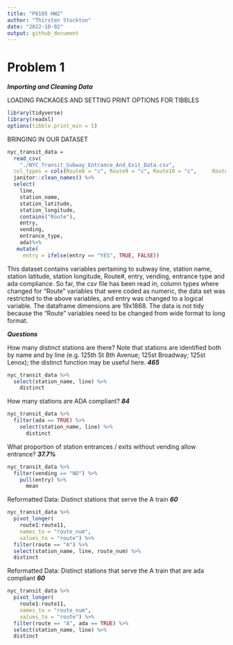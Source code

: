```yaml
---
title: "P8105 HW2"
author: "Thirsten Stockton"
date: "2022-10-02"
output: github_document
---
```


# Problem 1

***Importing and Cleaning Data***


LOADING PACKAGES AND SETTING PRINT OPTIONS FOR TIBBLES

```r

library(tidyverse)
library(readxl)
options(tibble.print_min = 5)

```

BRINGING IN OUR DATASET

```r

nyc_transit_data = 
  read_csv(
    "./NYC_Transit_Subway_Entrance_And_Exit_Data.csv",
  col_types = cols(Route8 = "c", Route9 = "c", Route10 = "c",     Route11 = "c"))%>%
  janitor::clean_names() %>%
  select(
    line,
    station_name,
    station_latitude,
    station_longitude,
    contains("Route"),
    entry,
    vending,
    entrance_type,
    ada)%>%
   mutate(
     entry = ifelse(entry == "YES", TRUE, FALSE))

```

This dataset contains variables pertaining to subway line, station name, station latitude, station longitude, Route#, entry, vending, entrance type and ada compliance. So far, the csv file has been read in, column types where changed for "Route" variables that were coded as numeric, the data set was restricted to the above variables, and entry was changed to a logical variable. The dataframe dimensions are 19x1868. The data is not tidy because the "Route" variables need to be changed from wide format to long format.

***Questions***

How many distinct stations are there? Note that stations are identified both by name and by line (e.g. 125th St 8th Avenue; 125st Broadway; 125st Lenox); the distinct function may be useful here. ***465***

```r
nyc_transit_data %>% 
  select(station_name, line) %>% 
    distinct
```

How many stations are ADA compliant? ***84***

```r
nyc_transit_data %>% 
  filter(ada == TRUE) %>% 
    select(station_name, line) %>% 
      distinct
```

What proportion of station entrances / exits without vending allow entrance? ***37.7%***

```r
nyc_transit_data %>% 
  filter(vending == "NO") %>% 
    pull(entry) %>% 
      mean
```

Reformatted Data: Distinct stations that serve the A train ***60***
```r
nyc_transit_data %>% 
  pivot_longer(
    route1:route11,
    names_to = "route_num",
    values_to = "route") %>% 
  filter(route == "A") %>% 
  select(station_name, line, route_num) %>% 
  distinct
```

Reformatted Data: Distinct stations that serve the A train that are ada compliant ***60***

```r
nyc_transit_data %>% 
  pivot_longer(
    route1:route11,
    names_to = "route_num",
    values_to = "route") %>% 
  filter(route == "A", ada == TRUE) %>% 
  select(station_name, line) %>% 
  distinct
```
